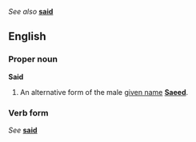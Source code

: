''See also'' '''[[said]]'''

==English==
===Proper noun===
'''Said'''

#An alternative form of the male [[given name]] '''[[Saeed]]'''.

===Verb form===
''See'' '''[[said]]'''